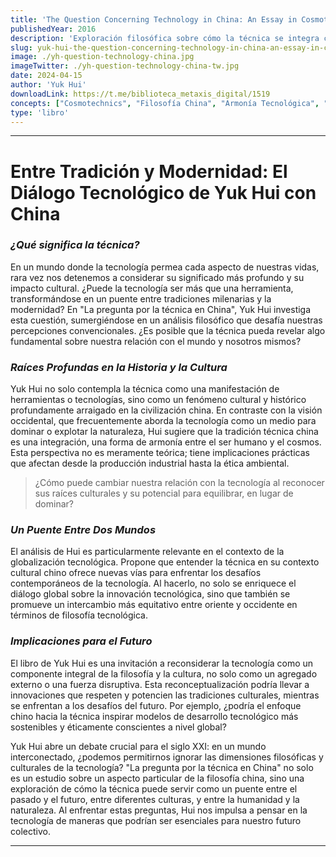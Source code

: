 ```yaml
---
title: 'The Question Concerning Technology in China: An Essay in Cosmotechnics'
publishedYear: 2016
description: 'Exploración filosófica sobre cómo la técnica se integra con la tradición china antigua, enfocando la armonía entre humano y cosmos, y su impacto en la modernidad global.'
slug: yuk-hui-the-question-concerning-technology-in-china-an-essay-in-cosmotechnics
image: ./yh-question-technology-china.jpg
imageTwitter: ./yh-question-technology-china-tw.jpg
date: 2024-04-15
author: 'Yuk Hui'
downloadLink: https://t.me/biblioteca_metaxis_digital/1519
concepts: ["Cosmotechnics", "Filosofía China", "Armonía Tecnológica", "Impacto Cultural", "Innovación Sostenible", "Yuk Hui"]
type: 'libro'
---
```


---

# Entre Tradición y Modernidad: El Diálogo Tecnológico de Yuk Hui con China

### _**¿Qué significa la técnica?**_

En un mundo donde la tecnología permea cada aspecto de nuestras vidas, rara vez nos detenemos a considerar su significado más profundo y su impacto cultural. ¿Puede la tecnología ser más que una herramienta, transformándose en un puente entre tradiciones milenarias y la modernidad? En "La pregunta por la técnica en China", Yuk Hui investiga esta cuestión, sumergiéndose en un análisis filosófico que desafía nuestras percepciones convencionales. ¿Es posible que la técnica pueda revelar algo fundamental sobre nuestra relación con el mundo y nosotros mismos?

### **_Raíces Profundas en la Historia y la Cultura_**

Yuk Hui no solo contempla la técnica como una manifestación de herramientas o tecnologías, sino como un fenómeno cultural y histórico profundamente arraigado en la civilización china. En contraste con la visión occidental, que frecuentemente aborda la tecnología como un medio para dominar o explotar la naturaleza, Hui sugiere que la tradición técnica china es una integración, una forma de armonía entre el ser humano y el cosmos. Esta perspectiva no es meramente teórica; tiene implicaciones prácticas que afectan desde la producción industrial hasta la ética ambiental.

> ¿Cómo puede cambiar nuestra relación con la tecnología al reconocer sus raíces culturales y su potencial para equilibrar, en lugar de dominar?

### **_Un Puente Entre Dos Mundos_**

El análisis de Hui es particularmente relevante en el contexto de la globalización tecnológica. Propone que entender la técnica en su contexto cultural chino ofrece nuevas vías para enfrentar los desafíos contemporáneos de la tecnología. Al hacerlo, no solo se enriquece el diálogo global sobre la innovación tecnológica, sino que también se promueve un intercambio más equitativo entre oriente y occidente en términos de filosofía tecnológica.

### **_Implicaciones para el Futuro_**

El libro de Yuk Hui es una invitación a reconsiderar la tecnología como un componente integral de la filosofía y la cultura, no solo como un agregado externo o una fuerza disruptiva. Esta reconceptualización podría llevar a innovaciones que respeten y potencien las tradiciones culturales, mientras se enfrentan a los desafíos del futuro. Por ejemplo, ¿podría el enfoque chino hacia la técnica inspirar modelos de desarrollo tecnológico más sostenibles y éticamente conscientes a nivel global?

Yuk Hui abre un debate crucial para el siglo XXI: en un mundo interconectado, ¿podemos permitirnos ignorar las dimensiones filosóficas y culturales de la tecnología? "La pregunta por la técnica en China" no solo es un estudio sobre un aspecto particular de la filosofía china, sino una exploración de cómo la técnica puede servir como un puente entre el pasado y el futuro, entre diferentes culturas, y entre la humanidad y la naturaleza. Al enfrentar estas preguntas, Hui nos impulsa a pensar en la tecnología de maneras que podrían ser esenciales para nuestro futuro colectivo.

---